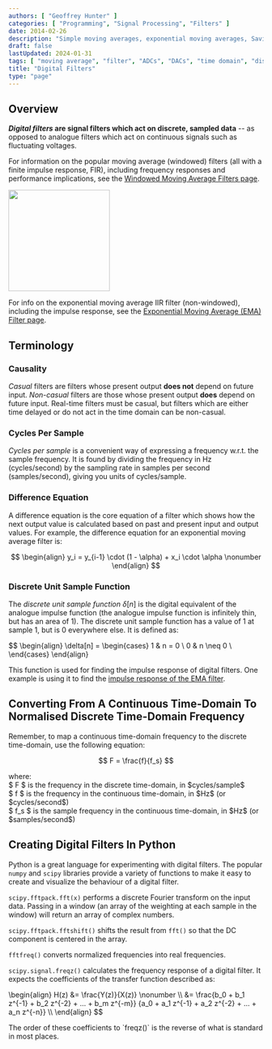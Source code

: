 ```yaml
---
authors: [ "Geoffrey Hunter" ]
categories: [ "Programming", "Signal Processing", "Filters" ]
date: 2014-02-26
description: "Simple moving averages, exponential moving averages, Savizky-Golay filters, frequency responses, source code and more info on digital filtering (a form of signal processing)."
draft: false
lastUpdated: 2024-01-31
tags: [ "moving average", "filter", "ADCs", "DACs", "time domain", "discrete", "frequency responses", "exponentially weighted", "multiple pass", "signal processing", "Savitzky–Golay fFilters" ]
title: "Digital Filters"
type: "page"
---
```



## Overview

**_Digital filters_ are signal filters which act on discrete, sampled data** -- as opposed to analogue filters which act on continuous signals such as fluctuating voltages.

<div style={{ display: 'flex' }}>
<p>

For information on the popular moving average (windowed) filters (all with a finite impulse response, FIR), including frequency responses and performance implications, see the [Windowed Moving Average Filters page](/programming/signal-processing/digital-filters/windowed-moving-average-filters/).
</p>
<div style={{ width: '20px' }}></div>
<a href="/programming/signal-processing/digital-filters/windowed-moving-average-filters/"><img src="moving-average-filters-screenshot.png" width="200px" /></a>
</div>

For info on the exponential moving average IIR filter (non-windowed), including the impulse response, see the [Exponential Moving Average (EMA) Filter page](/programming/signal-processing/digital-filters/exponential-moving-average-ema-filter/).

## Terminology

### Causality

_Casual_ filters are filters whose present output **does not** depend on future input. _Non-casual_ filters are those whose present output **does** depend on future input. Real-time filters must be casual, but filters which are either time delayed or do not act in the time domain can be non-casual.

### Cycles Per Sample

_Cycles per sample_ is a convenient way of expressing a frequency w.r.t. the sample frequency. It is found by dividing the frequency in Hz (cycles/second) by the sampling rate in samples per second (samples/second), giving you units of cycles/sample.

### Difference Equation

A difference equation is the core equation of a filter which shows how the next output value is calculated based on past and present input and output values. For example, the difference equation for an exponential moving average filter is:

$$
\begin{align}
y_i = y_{i-1} \cdot (1 - \alpha) + x_i \cdot \alpha \nonumber
\end{align}
$$

### Discrete Unit Sample Function

The _discrete unit sample function_ $\delta[n]$ is the digital equivalent of the analogue impulse function (the analogue impulse function is infinitely thin, but has an area of 1). The discrete unit sample function has a value of 1 at sample 1, but is 0 everywhere else. It is defined as:

$$
\begin{align}
\delta[n] =
\begin{cases} 
      1 & n = 0 \\
      0 & n \neq 0 \\      
\end{cases}
\end{align}
</p>

This function is used for finding the impulse response of digital filters. One example is using it to find the [impulse response of the EMA filter](/programming/signal-processing/digital-filters/exponential-moving-average-ema-filter/#impulse-response).
## Converting From A Continuous Time-Domain To Normalised Discrete Time-Domain Frequency

Remember, to map a continuous time-domain frequency to the discrete time-domain, use the following equation:

$$ F = \frac{f}{f_s} $$

<p className="centered">    where:<br />
    $ F $ is the frequency in the discrete time-domain, in $cycles/sample$<br />
    $ f $ is the frequency in the continuous time-domain, in $Hz$ (or $cycles/second$)<br />
    $ f_s $ is the sample frequency in the continuous time-domain, in $Hz$ (or $samples/second$)<br /></p>

## Creating Digital Filters In Python

Python is a great language for experimenting with digital filters. The popular `numpy` and `scipy` libraries provide a variety of functions to make it easy to create and visualize the behaviour of a digital filter.

`scipy.fftpack.fft(x)` performs a discrete Fourier transform on the input data. Passing in a window (an array of the weighting at each sample in the window) will return an array of complex numbers.

`scipy.fftpack.fftshift()` shifts the result from `fft()` so that the DC component is centered in the array.

`fftfreq()` converts normalized frequencies into real frequencies.

`scipy.signal.freqz()` calculates the frequency response of a digital filter. It expects the coefficients of the transfer function described as:

<p>\begin{align}
H(z) &= \frac{Y(z)}{X(z)} \nonumber \\
     &= \frac{b_0 + b_1 z^{-1} + b_2 z^{-2} + ... + b_m z^{-m}} {a_0 + a_1 z^{-1} + a_2 z^{-2} + ... + a_n z^{-n}} \\
\end{align}
$$

<Aside type="caution">
The order of these coefficients to `freqz()` is the reverse of what is standard in most places.
</Aside>

[^pieter-p-sma]: https://tttapa.github.io/Pages/Mathematics/Systems-and-Control-Theory/Digital-filters/Simple%20Moving%20Average/Simple-Moving-Average.html, accessed 2021-05-27.
[^pieter-p-ema]: https://tttapa.github.io/Pages/Mathematics/Systems-and-Control-Theory/Digital-filters/Exponential%20Moving%20Average/C++Implementation.html#arduino-example, accessed 2021-05-29.
[^dsp-stack-exchange-cut-off-freq-sma]: https://dsp.stackexchange.com/questions/9966/what-is-the-cut-off-frequency-of-a-moving-average-filter, accessed 2021-05-27.
[^analog-devices-dsp-book-ch15]: https://www.analog.com/media/en/technical-documentation/dsp-book/dsp_book_Ch15.pdf, accessed 2021-05-27.
